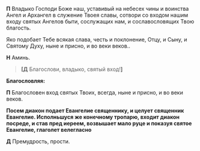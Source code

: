 **П** Владыко Господи Боже наш, уставивый на небесех чины и воинства Ангел и Архангел в служение
Твоея славы, сотвори со входом нашим входу святых Ангелов быти, сослужащих нам, и
сославословящих Твою благость.

Яко подобает Тебе всякая слава, честь и поклонение, Отцу, и Сыну, и Святому Духу, ныне и
присно, и во веки веков..

**Н** Аминь.

> **[Д** Благослови, владыко, святый вход!**]**

**Благословляя:**

**П** Благословен вход святых Твоих, всегда, ныне и присно, и во веки веков.

**Посем диакон подает Евангелие священнику, и целует священник Евангелие. Исполньшуся же конечному тропарю, входит диакон посреде, и став пред иереем, возвышает мало руце и показуя святое Евангелие, глаголет велегласно**

**Д** Премудрость, прости.

